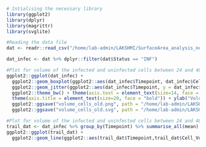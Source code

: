 ```r
# Intialising the necessary library
library(ggplot2)
library(dplyr)
library(magrittr)
library(svglite)
```

```r
#Reading the data file
dat <- readr::read_csv("/home/lab-admin/LAKSHMI/SurfaceArea_analysis_new_Jun17/Analysis_SA_vol/master_data.csv")

dat_infec <- dat %>% dplyr::filter(dat$Status == "INF")
```

```r
#Plot for volume of the infected and uninfected cells between 24 and 48hpi
ggplot2::ggplot(dat_infec) +
  ggplot2::geom_boxplot(ggplot2::aes(dat_infec$Timepoint, dat_infec$Cell_Vol, fill = dat_infec$Status), alpha = 0.4, width = 0.5, position = position_dodge(width = 0.7), varwidth = F, notch = F) +
  ggplot2::geom_jitter(ggplot2::aes(dat_infec$Timepoint, y = dat_infec$Cell_Vol, fill = dat_infec$Status, color = dat_infec$Status), cex = 0.7, alpha = 0.9, position = position_jitterdodge(0.2,0.2,0.7)) + 
  ggplot2::theme_bw() + theme(axis.text = element_text(size=14, face = "bold", colour = "black")) +
  theme(axis.title = element_text(size=20, face = "bold")) + ylab("Volume of infected hepatocytes (micron^3)") +
  ggplot2::ggsave("volume_cells_old.png", path = "/home/lab-admin/LAKSHMI/SurfaceArea_analysis_new_Jun17/Analysis_SA_vol/Graphs_SA_vol", width = 8, height = 8, units = "in", dpi = 300) +
  ggplot2::ggsave("volume_cells_old.svg", path = "/home/lab-admin/LAKSHMI/SurfaceArea_analysis_new_Jun17/Analysis_SA_vol/Graphs_SA_vol", width = 8, height = 8, units = "in", dpi = 300)
```

```r
#Plot for volume of the infected and uninfected cells between 24 and 48hpi
trail_dat <- dat_infec %>% group_by(Timepoint) %>% summarise_all(mean)
ggplot2::ggplot(trail_dat) +
  ggplot2::geom_line(ggplot2::aes(trail_dat$Timepoint,trail_dat$Cell_Vol),linetype =2)
  
```





